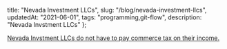   title: "Nevada Investment LLCs",
  slug: "/blog/nevada-investment-llcs",
  updatedAt: "2021-06-01",
  tags: "programming,git-flow",
  description: "Nevada Invstment LLCs"
};

[Nevada Invstment LLCs do not have to pay commerce tax on their
income.](https://tax.nv.gov/Commerce/FilingRequirementFAQs/)

